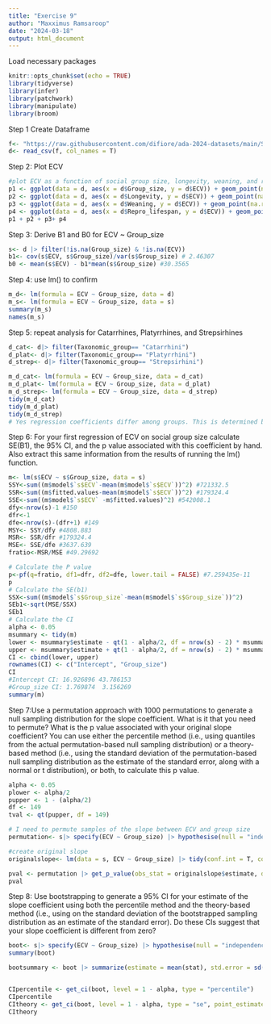 ```yaml
---
title: "Exercise 9"
author: "Maxximus Ramsaroop"
date: "2024-03-18"
output: html_document
---
```

Load necessary packages
```r
knitr::opts_chunk$set(echo = TRUE)
library(tidyverse)
library(infer)
library(patchwork)
library(manipulate)
library(broom)
```

Step 1 Create Dataframe
```r
f<- "https://raw.githubusercontent.com/difiore/ada-2024-datasets/main/Street_et_al_2017.csv"
d<- read_csv(f, col_names = T)
```

Step 2: Plot ECV
```r
#plot ECV as a function of social group size, longevity, weaning, and repro_lifespan
p1 <- ggplot(data = d, aes(x = d$Group_size, y = d$ECV)) + geom_point(na.rm = T)
p2 <- ggplot(data = d, aes(x = d$Longevity, y = d$ECV)) + geom_point(na.rm = T)
p3 <- ggplot(data = d, aes(x = d$Weaning, y = d$ECV)) + geom_point(na.rm = T)
p4 <- ggplot(data = d, aes(x = d$Repro_lifespan, y = d$ECV)) + geom_point(na.rm = T)
p1 + p2 + p3+ p4
```

Step 3: Derive B1 and B0 for ECV ~ Group_size
```r
s<- d |> filter(!is.na(Group_size) & !is.na(ECV))
b1<- cov(s$ECV, s$Group_size)/var(s$Group_size) # 2.46307
b0 <- mean(s$ECV) - b1*mean(s$Group_size) #30.3565
```

Step 4: use lm() to confirm
```r
m_d<- lm(formula = ECV ~ Group_size, data = d)
m_s<- lm(formula = ECV ~ Group_size, data = s)
summary(m_s)
names(m_s)
```

Step 5: repeat analysis for Catarrhines, Platyrrhines, and Strepsirhines
```r
d_cat<- d|> filter(Taxonomic_group== "Catarrhini")
d_plat<- d|> filter(Taxonomic_group== "Platyrrhini")
d_strep<- d|> filter(Taxonomic_group== "Strepsirhini")

m_d_cat<- lm(formula = ECV ~ Group_size, data = d_cat)
m_d_plat<- lm(formula = ECV ~ Group_size, data = d_plat)
m_d_strep<- lm(formula = ECV ~ Group_size, data = d_strep)
tidy(m_d_cat)
tidy(m_d_plat)
tidy(m_d_strep)
# Yes regression coefficients differ among groups. This is determined by calling the lm() function. The intercept (b0) and slope (b1) differ for each group
```

Step 6: For your first regression of ECV on social group size calculate SE(B1), the 95% CI, and the p value associated with this coefficient by hand. Also extract this same information from the results of running the lm() function.
```r
m<- lm(s$ECV ~ s$Group_size, data = s)
SSY<-sum((m$model$`s$ECV`-mean(m$model$`s$ECV`))^2) #721332.5
SSR<-sum((m$fitted.values-mean(m$model$`s$ECV`))^2) #179324.4
SSE<-sum((m$model$`s$ECV` -m$fitted.values)^2) #542008.1
dfy<-nrow(s)-1 #150
dfr<-1
dfe<-nrow(s)-(dfr+1) #149
MSY<- SSY/dfy #4808.883
MSR<- SSR/dfr #179324.4
MSE<- SSE/dfe #3637.639
fratio<-MSR/MSE #49.29692

# Calculate the P value
p<-pf(q=fratio, df1=dfr, df2=dfe, lower.tail = FALSE) #7.259435e-11
p
# Calculate the SE(b1)
SSX<-sum((m$model$`s$Group_size`-mean(m$model$`s$Group_size`))^2)
SEb1<-sqrt(MSE/SSX)
SEb1
# Calculate the CI
alpha <- 0.05
msummary <- tidy(m)
lower <- msummary$estimate - qt(1 - alpha/2, df = nrow(s) - 2) * msummary$std.error
upper <- msummary$estimate + qt(1 - alpha/2, df = nrow(s) - 2) * msummary$std.error
CI <- cbind(lower, upper) 
rownames(CI) <- c("Intercept", "Group_size")
CI
#Intercept CI: 16.926896 43.786153
#Group_size CI: 1.769874  3.156269
summary(m)
```

Step 7:Use a permutation approach with 1000 permutations to generate a null sampling distribution for the slope coefficient. What is it that you need to permute? What is the p value associated with your original slope coefficient? You can use either the percentile method (i.e., using quantiles from the actual permutation-based null sampling distribution) or a theory-based method (i.e., using the standard deviation of the permutation-based null sampling distribution as the estimate of the standard error, along with a normal or t distribution), or both, to calculate this p value.
```r

alpha <- 0.05
plower <- alpha/2
pupper <- 1 - (alpha/2)
df <- 149
tval <- qt(pupper, df = 149)

# I need to permute samples of the slope between ECV and group size
permutation<- s|> specify(ECV ~ Group_size) |> hypothesise(null = "independence") |> generate(reps = 1000, type = "permute") |> calculate(stat = "slope")

#create original slope
originalslope<- lm(data = s, ECV ~ Group_size) |> tidy(conf.int = T, conf.level = 0.95) |> filter(term == "Group_size")

pval <- permutation |> get_p_value(obs_stat = originalslope$estimate, direction="two_sided") # not sure how but i got a p value of 0?
pval
```


Step 8: Use bootstrapping to generate a 95% CI for your estimate of the slope coefficient using both the percentile method and the theory-based method (i.e., using on the standard deviation of the bootstrapped sampling distribution as an estimate of the standard error). Do these CIs suggest that your slope coefficient is different from zero?
```r
boot<- s|> specify(ECV ~ Group_size) |> hypothesise(null = "independence") |> generate(reps = 1000, type = "bootstrap") |> calculate(stat = "slope")
summary(boot)

bootsummary <- boot |> summarize(estimate = mean(stat), std.error = sd(stat), lower = estimate - std.error * tval, upper = estimate + std.error * tval, blower = quantile(stat, plower), bupper = quantile(stat, pupper))


CIpercentile <- get_ci(boot, level = 1 - alpha, type = "percentile")
CIpercentile
CItheory <- get_ci(boot, level = 1 - alpha, type = "se", point_estimate = pull(bootsummary, estimate))
CItheory
```